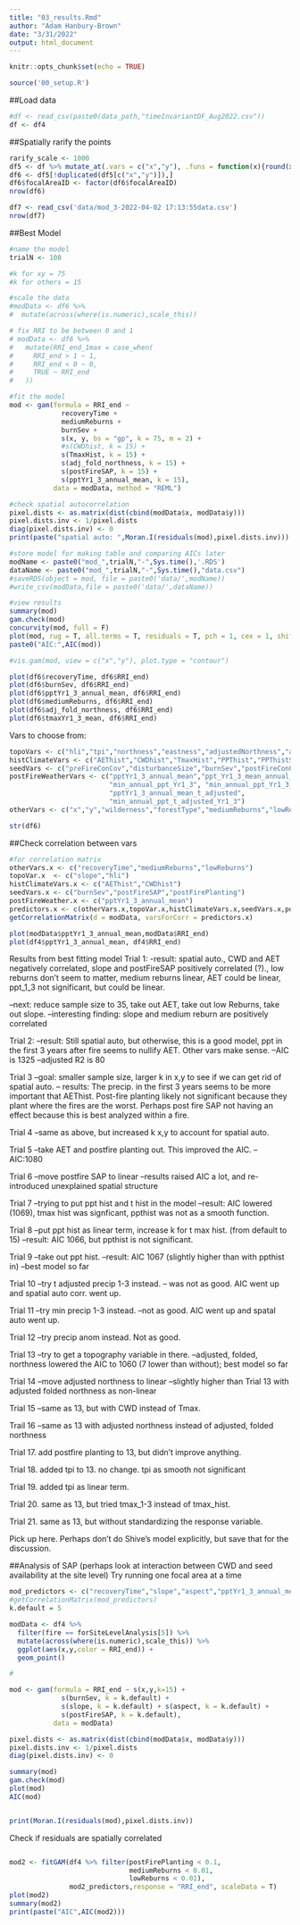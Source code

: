 ```yaml
---
title: "03_results.Rmd"
author: "Adam Hanbury-Brown"
date: "3/31/2022"
output: html_document
---
```


```r
knitr::opts_chunk$set(echo = TRUE)
```


```r
source('00_setup.R')
```


##Load data
```r
#df <- read_csv(paste0(data_path,"timeInvariantDF_Aug2022.csv"))
df <- df4
```

##Spatially rarify the points
```r
rarify_scale <- 1000
df5 <- df %>% mutate_at(.vars = c("x","y"), .funs = function(x){round(x/rarify_scale,0)})
df6 <- df5[!duplicated(df5[c("x","y")]),]
df6$focalAreaID <- factor(df6$focalAreaID)
nrow(df6)
```


```r
df7 <- read_csv('data/mod_3-2022-04-02 17:13:55data.csv')
nrow(df7)
```


##Best Model

```r
#name the model
trialN <- 100

#k for xy = 75
#k for others = 15

#scale the data
#modData <- df6 %>%
#  mutate(across(where(is.numeric),scale_this)) 

# fix RRI to be between 0 and 1
# modData <- df6 %>%
#   mutate(RRI_end_1max = case_when(
#     RRI_end > 1 ~ 1,
#     RRI_end < 0 ~ 0,
#     TRUE ~ RRI_end
#   ))

#fit the model
mod <- gam(formula = RRI_end ~ 
             recoveryTime + 
             mediumReburns +
             burnSev +
             s(x, y, bs = "gp", k = 75, m = 2) +
             #s(CWDhist, k = 15) +
             s(TmaxHist, k = 15) +
             s(adj_fold_northness, k = 15) +
             s(postFireSAP, k = 15) +
             s(pptYr1_3_annual_mean, k = 15),
           data = modData, method = "REML")

#check spatial autocorrelation
pixel.dists <- as.matrix(dist(cbind(modData$x, modData$y)))
pixel.dists.inv <- 1/pixel.dists
diag(pixel.dists.inv) <- 0
print(paste("spatial auto: ",Moran.I(residuals(mod),pixel.dists.inv)))

#store model for making table and comparing AICs later
modName <- paste0("mod_",trialN,"-",Sys.time(),'.RDS')
dataName <- paste0("mod_",trialN,"-",Sys.time(),"data.csv")
#saveRDS(object = mod, file = paste0('data/',modName))
#write_csv(modData,file = paste0('data/',dataName))

#view results
summary(mod)
gam.check(mod)
concurvity(mod, full = F)
plot(mod, rug = T, all.terms = T, residuals = T, pch = 1, cex = 1, shift = coef(mod)[1], scheme = 2)
paste0("AIC:",AIC(mod))

```

```r
#vis.gam(mod, view = c("x","y"), plot.type = "contour")
```



```r
plot(df6$recoveryTime, df6$RRI_end)
plot(df6$burnSev, df6$RRI_end)
plot(df6$pptYr1_3_annual_mean, df6$RRI_end)
plot(df6$mediumReburns, df6$RRI_end)
plot(df6$adj_fold_northness, df6$RRI_end)
plot(df6$tmaxYr1_3_mean, df6$RRI_end)
```


Vars to choose from:
```r
topoVars <- c("hli","tpi","northness","eastness","adjustedNorthness","adj_fold_northness","slope","elevation")
histClimateVars <- c("AEThist","CWDhist","TmaxHist","PPThist","PPThistSD","TmaxHistSD")
seedVars <- c("preFireConCov","disturbanceSize","burnSev","postFireConCov","postFireSAP","postFirePlanting")
postFireWeatherVars <- c("pptYr1_3_annual_mean","ppt_Yr1_3_mean_annual_anom",
                         "min_annual_ppt_Yr1_3", "min_annual_ppt_Yr1_3_anom",
                         "pptYr1_3_annual_mean_t_adjusted",
                         "min_annual_ppt_t_adjusted_Yr1_3")
otherVars <- c("x","y","wilderness","forestType","mediumReburns","lowReburns","recoveryTime","fire")
```









```r
str(df6)
```













##Check correlation between vars
```r
#for correlation matrix
otherVars.x <- c("recoveryTime","mediumReburns","lowReburns")
topoVar.x  <- c("slope","hli")
histClimateVars.x <- c("AEThist","CWDhist")
seedVars.x <- c("burnSev","postFireSAP","postFirePlanting")
postFireWeather.x <- c("pptYr1_3_annual_mean")
predictors.x <- c(otherVars.x,topoVar.x,histClimateVars.x,seedVars.x,postFireWeather.x)
getCorrelationMatrix(d = modData, varsForCorr = predictors.x)
```











```r
plot(modData$pptYr1_3_annual_mean,modData$RRI_end)
plot(df4$pptYr1_3_annual_mean, df4$RRI_end)
```


Results from best fitting model
Trial 1: 
-result: spatial auto., CWD and AET negatively correlated, slope and postFireSAP positively correlated (?)., low reburns don't seem to matter, medium reburns linear, AET could be linear, ppt_1_3 not significant, but could be linear.

--next: reduce sample size to 35, take out AET, take out low Reburns, take out slope.
--interesting finding: slope and medium reburn are positively correlated

Trial 2: 
--result: Still spatial auto, but otherwise, this is a good model, ppt in the first 3 years after fire seems to nullify AET. Other vars make sense.
--AIC is 1325
--adjusted R2 is 80 

Trial 3
--goal: smaller sample size, larger k in x,y to see if we can get rid of spatial auto.
-- results: The precip. in the first 3 years seems to be more important that AEThist. Post-fire planting likely not significant because they plant where the fires are the worst. Perhaps post fire SAP not having an effect because this is best analyzed within a fire.

Trial 4
--same as above, but increased k x,y to account for spatial auto.

Trial 5
--take AET and postfire planting out. This improved the AIC.
--AIC:1080

Trial 6
--move postfire SAP to linear
--results raised AIC a lot, and re-introduced unexplained spatial structure

Trial 7
--trying to put ppt hist and t hist in the model
--result: AIC lowered (1069), tmax hist was signficant, ppthist was not as a smooth function.

Trial 8
--put ppt hist as linear term, increase k for t max hist. (from default to 15)
--result: AIC 1066, but ppthist is not significant.

Trial 9
--take out ppt hist.
--result: AIC 1067 (slightly higher than with ppthist in)
--best model so far

Trial 10
--try t adjusted precip 1-3 instead.
-- was not as good. AIC went up and spatial auto corr. went up.

Trial 11
--try min precip 1-3 instead.
--not as good. AIC went up and spatal auto went up.

Trial 12
--try precip anom instead. Not as good.

Trial 13
--try to get a topography variable in there.
--adjusted, folded, northness lowered the AIC to 1060 (7 lower than without); best model so far

Trial 14
--move adjusted northness to linear
--slightly higher than Trial 13 with adjusted folded northness as non-linear

Trial 15
--same as 13, but with CWD instead of Tmax.

Trail 16
--same as 13 with adjusted northness instead of adjusted, folded northness

Trial 17. add postfire planting to 13, but didn't improve anything. 

Trial 18. added tpi to 13. no change. tpi as smooth not significant

Trial 19. added tpi as linear term.

Trial 20. same as 13, but tried tmax_1-3 instead of tmax_hist.

Trial 21. same as 13, but without standardizing the response variable.

Pick up here. Perhaps don't do Shive's model explicitly, but save that for the discussion.



##Analysis of SAP (perhaps look at interaction between CWD and seed availability at the site level)
Try running one focal area at a time
```r
mod_predictors <- c("recoveryTime","slope","aspect","pptYr1_3_annual_mean","burnSev","postFireSAP")
#getCorrelationMatrix(mod_predictors)
k.default = 5

modData <- df4 %>%
  filter(fire == forSiteLevelAnalysis[5]) %>%
  mutate(across(where(is.numeric),scale_this)) %>%
  ggplot(aes(x,y,color = RRI_end)) +
  geom_point()

#

mod <- gam(formula = RRI_end ~ s(x,y,k=15) +
             s(burnSev, k = k.default) +
             s(slope, k = k.default) + s(aspect, k = k.default) + 
             s(postFireSAP, k = k.default),
           data = modData)

pixel.dists <- as.matrix(dist(cbind(modData$x, modData$y)))
pixel.dists.inv <- 1/pixel.dists
diag(pixel.dists.inv) <- 0

summary(mod)
gam.check(mod)
plot(mod)
AIC(mod)


print(Moran.I(residuals(mod),pixel.dists.inv))
```


Check if residuals are spatially correlated
```r

```






```r
mod2 <- fitGAM(df4 %>% filter(postFirePlanting < 0.1,
                              mediumReburns < 0.01,
                              lowReburns < 0.01),
               mod2_predictors,response = "RRI_end", scaleData = T)
plot(mod2)
summary(mod2)
print(paste("AIC",AIC(mod2)))
```


